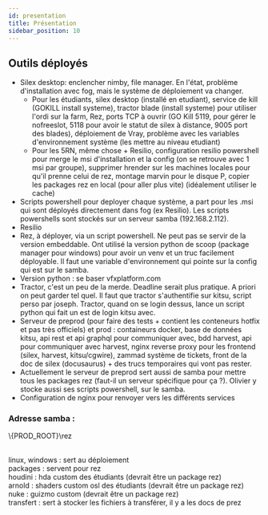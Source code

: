 ```yaml
---
id: presentation
title: Présentation
sidebar_position: 10
---
```



## Outils déployés

- Silex desktop: enclencher nimby, file manager. En l'état, problème d'installation avec fog, mais le système de déploiement va changer.
  - Pour les étudiants, silex desktop (installé en etudiant), service de kill (GOKILL install systeme), tractor blade (install systeme) pour utiliser l'ordi sur la farm, Rez, ports TCP à ouvrir (GO Kill 5119, pour gérer le nofreeslot, 5118 pour avoir le statut de silex à distance, 9005 port des blades), déploiement de Vray, problème avec les variables d'environnement système (les mettre au niveau etudiant)
  - Pour les 5RN, même chose + Resilio, configuration resilio powershell pour merge le msi d'installation et la config (on se retrouve avec 1 msi par groupe), supprimer hrender sur les machines locales pour qu'il prenne celui de rez, montage marvin pour le disque P, copier les packages rez en local (pour aller plus vite) (idéalement utiliser le cache)
- Scripts powershell pour deployer chaque système, a part pour les .msi qui sont déployés directement dans fog (ex Resilio). Les scripts powershells sont stockés sur un serveur samba (192.168.2.112).
- Resilio
- Rez, à déployer, via un script powershell. Ne peut pas se servir de la version embeddable. Ont utilisé la version python de scoop (package manager pour windows) pour avoir un venv et un truc facilement déployable. Il faut une variable d'environnement qui pointe sur la config qui est sur le samba.
- Version python : se baser vfxplatform.com
- Tractor, c'est un peu de la merde. Deadline serait plus pratique. A priori on peut garder tel quel. Il faut que tractor s'authentifie sur kitsu, script perso par joseph. Tractor, quand on se login dessus, lance un script python qui fait un est de login kitsu avec.
- Serveur de preprod (pour faire des tests + contient les conteneurs hotfix et pas très officiels) et prod : containeurs docker, base de données kitsu, api rest et api graphql pour communiquer avec, bdd harvest, api pour communiquer avec harvest, nginx reverse proxy pour les frontend (silex, harvest, kitsu/cgwire), zammad système de tickets, front de la doc de silex (docusaurus) + des trucs temporaires qui vont pas rester.
- Actuellement le serveur de preprod sert aussi de samba pour mettre tous les packages rez (faut-il un serveur spécifique pour ça ?). Olivier y stocke aussi ses scripts powershell, sur le samba.
- Configuration de nginx pour renvoyer vers les différents services

### Adresse samba :

<span>\\{PROD_ROOT}\rez</span>
<br />
<br />

linux, windows : sert au déploiement<br/>
packages : servent pour rez<br/>
houdini : hda custom des étudiants (devrait être un package rez)<br/>
arnold : shaders custom osl des étudiants (devrait être un package rez)<br/>
nuke : guizmo custom (devrait être un package rez)<br/>
transfert : sert à stocker les fichiers à transférer, il y a les docs de prez
